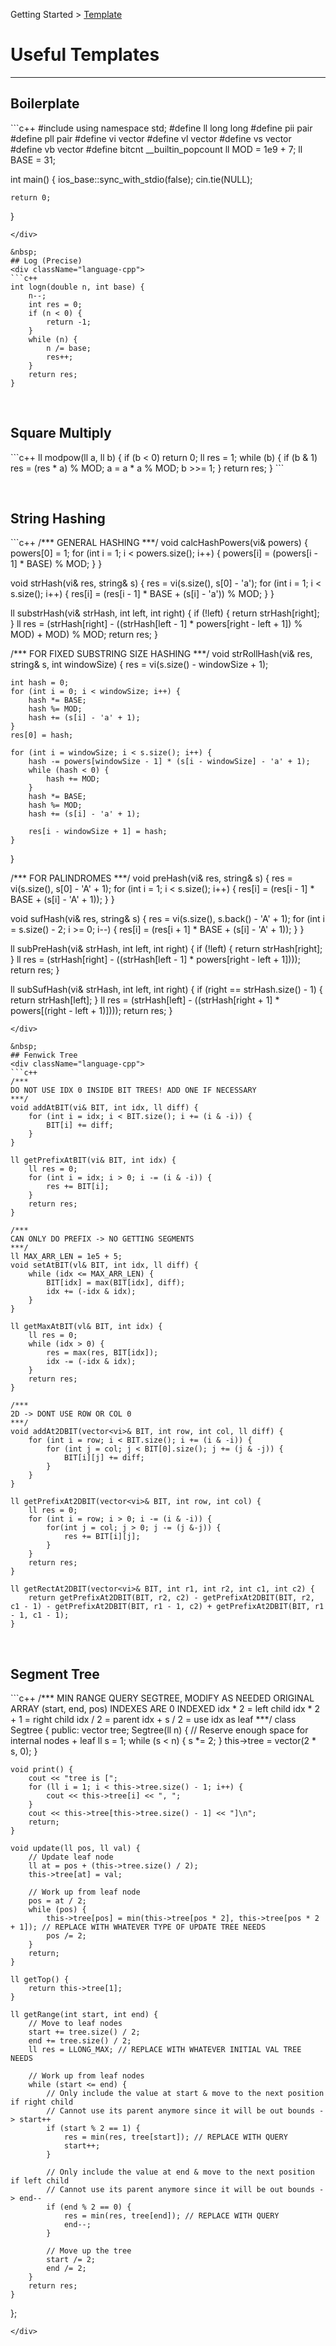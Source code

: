 Getting Started > [Template](/docs/template/)
# Useful Templates
---
## Boilerplate
<div className="language-cpp">
```c++
#include <bits/stdc++.h>
using namespace std;
#define ll long long
#define pii pair<int, int>  
#define pll pair<ll, ll>
#define vi vector<int>
#define vl vector<ll>
#define vs vector<string>
#define vb vector<bool>
#define bitcnt __builtin_popcount
ll MOD = 1e9 + 7;
ll BASE = 31;

int main() {
    ios_base::sync_with_stdio(false);
    cin.tie(NULL);

    return 0;
}
```
</div>

&nbsp;
## Log (Precise)
<div className="language-cpp">
```c++
int logn(double n, int base) {
    n--;
    int res = 0;
    if (n < 0) {
        return -1;
    }
    while (n) {
        n /= base;
        res++;
    }
    return res;
}
```
</div>

&nbsp;
## Square Multiply
<div className="language-cpp">
```c++
ll modpow(ll a, ll b) {
    if (b < 0) return 0;
    ll res = 1;
    while (b) {
        if (b & 1) res = (res * a) % MOD;
        a = a * a % MOD;
        b >>= 1;
    }
    return res;
}
```
</div>

&nbsp;
## String Hashing
<div className="language-cpp">
```c++
/***
GENERAL HASHING 
***/
void calcHashPowers(vi& powers) {
    powers[0] = 1;
    for (int i = 1; i < powers.size(); i++) {
		powers[i] = (powers[i - 1] * BASE) % MOD;
	}
}

void strHash(vi& res, string& s) {
    res = vi(s.size(), s[0] - 'a');
    for (int i = 1; i < s.size(); i++) {
        res[i] = (res[i - 1] * BASE + (s[i] - 'a')) % MOD;
    }
}

ll substrHash(vi& strHash, int left, int right) {
    if (!left) {
        return strHash[right];
    }
    ll res = (strHash[right] - ((strHash[left - 1] * powers[right - left + 1]) % MOD) + MOD) % MOD;
    return res;
}

/*** 
FOR FIXED SUBSTRING SIZE HASHING
***/
void strRollHash(vi& res, string& s, int windowSize) {
    res = vi(s.size() - windowSize + 1);

    int hash = 0;
    for (int i = 0; i < windowSize; i++) {
        hash *= BASE;
        hash %= MOD;
        hash += (s[i] - 'a' + 1);
    }
    res[0] = hash;

    for (int i = windowSize; i < s.size(); i++) {
        hash -= powers[windowSize - 1] * (s[i - windowSize] - 'a' + 1);
        while (hash < 0) {
            hash += MOD;
        }
        hash *= BASE;
        hash %= MOD;
        hash += (s[i] - 'a' + 1);

        res[i - windowSize + 1] = hash;
    }
}

/***
FOR PALINDROMES
***/
void preHash(vi& res, string& s) {
    res = vi(s.size(), s[0] - 'A' + 1);
    for (int i = 1; i < s.size(); i++) {
        res[i] = (res[i - 1] * BASE + (s[i] - 'A' + 1));
    }
}

void sufHash(vi& res, string& s) {
    res = vi(s.size(), s.back() - 'A' + 1);
    for (int i = s.size() - 2; i >= 0; i--) {
        res[i] = (res[i + 1] * BASE + (s[i] - 'A' + 1));
    }
}

ll subPreHash(vi& strHash, int left, int right) {
    if (!left) {
        return strHash[right];
    }
    ll res = (strHash[right] - ((strHash[left - 1] * powers[right - left + 1])));
    return res;
}

ll subSufHash(vi& strHash, int left, int right) {
    if (right == strHash.size() - 1) {
        return strHash[left];
    }
    ll res = (strHash[left] - ((strHash[right + 1] * powers[(right - left + 1)])));
    return res;
}
```
</div>

&nbsp;
## Fenwick Tree
<div className="language-cpp">
```c++
/*** 
DO NOT USE IDX 0 INSIDE BIT TREES! ADD ONE IF NECESSARY 
***/
void addAtBIT(vi& BIT, int idx, ll diff) {
    for (int i = idx; i < BIT.size(); i += (i & -i)) {
        BIT[i] += diff;
    }
}

ll getPrefixAtBIT(vi& BIT, int idx) {
    ll res = 0;
    for (int i = idx; i > 0; i -= (i & -i)) {
		res += BIT[i];
	}
    return res;
}

/*** 
CAN ONLY DO PREFIX -> NO GETTING SEGMENTS
***/
ll MAX_ARR_LEN = 1e5 + 5;
void setAtBIT(vl& BIT, int idx, ll diff) {
    while (idx <= MAX_ARR_LEN) {
        BIT[idx] = max(BIT[idx], diff);
        idx += (-idx & idx);
    }
}

ll getMaxAtBIT(vl& BIT, int idx) {
    ll res = 0;
    while (idx > 0) {
        res = max(res, BIT[idx]);
        idx -= (-idx & idx);
    }
    return res;
}

/*** 
2D -> DONT USE ROW OR COL 0
***/
void addAt2DBIT(vector<vi>& BIT, int row, int col, ll diff) {
    for (int i = row; i < BIT.size(); i += (i & -i)) {
        for (int j = col; j < BIT[0].size(); j += (j & -j)) {
            BIT[i][j] += diff;
        }
    }
}

ll getPrefixAt2DBIT(vector<vi>& BIT, int row, int col) {
    ll res = 0;
    for (int i = row; i > 0; i -= (i & -i)) {
		for(int j = col; j > 0; j -= (j &-j)) {
			res += BIT[i][j];
		}
	}
    return res;
}

ll getRectAt2DBIT(vector<vi>& BIT, int r1, int r2, int c1, int c2) {
    return getPrefixAt2DBIT(BIT, r2, c2) - getPrefixAt2DBIT(BIT, r2, c1 - 1) - getPrefixAt2DBIT(BIT, r1 - 1, c2) + getPrefixAt2DBIT(BIT, r1 - 1, c1 - 1);
}
```
</div>

&nbsp;
## Segment Tree
<div className="language-cpp">
```c++
/*** 
MIN RANGE QUERY SEGTREE, MODIFY AS NEEDED
ORIGINAL ARRAY (start, end, pos) INDEXES ARE 0 INDEXED
idx * 2     = left child
idx * 2 + 1 = right child
idx / 2     = parent
idx + s / 2 = use idx as leaf
***/
class Segtree {
public:
    vector<ll> tree;
    Segtree(ll n) {
        // Reserve enough space for internal nodes + leaf
        ll s = 1;
        while (s < n) {
            s *= 2;
        }
        this->tree = vector<ll>(2 * s, 0);
    }    
    
    void print() {
        cout << "tree is [";
        for (ll i = 1; i < this->tree.size() - 1; i++) {
            cout << this->tree[i] << ", ";
        }
        cout << this->tree[this->tree.size() - 1] << "]\n";
        return;
    }
    
    void update(ll pos, ll val) {
        // Update leaf node
        ll at = pos + (this->tree.size() / 2);
        this->tree[at] = val;

        // Work up from leaf node
        pos = at / 2;
        while (pos) {
            this->tree[pos] = min(this->tree[pos * 2], this->tree[pos * 2 + 1]); // REPLACE WITH WHATEVER TYPE OF UPDATE TREE NEEDS
            pos /= 2;
        }
        return;
    }
    
    ll getTop() {
        return this->tree[1];
    }

    ll getRange(int start, int end) {
        // Move to leaf nodes
        start += tree.size() / 2;
        end += tree.size() / 2;
        ll res = LLONG_MAX; // REPLACE WITH WHATEVER INITIAL VAL TREE NEEDS

        // Work up from leaf nodes
        while (start <= end) {
            // Only include the value at start & move to the next position if right child
            // Cannot use its parent anymore since it will be out bounds -> start++
            if (start % 2 == 1) {
                res = min(res, tree[start]); // REPLACE WITH QUERY
                start++;
            }

            // Only include the value at end & move to the next position if left child
            // Cannot use its parent anymore since it will be out bounds -> end--
            if (end % 2 == 0) {
                res = min(res, tree[end]); // REPLACE WITH QUERY
                end--;
            }

            // Move up the tree
            start /= 2;
            end /= 2;
        }
        return res;
    }
};
```
</div>